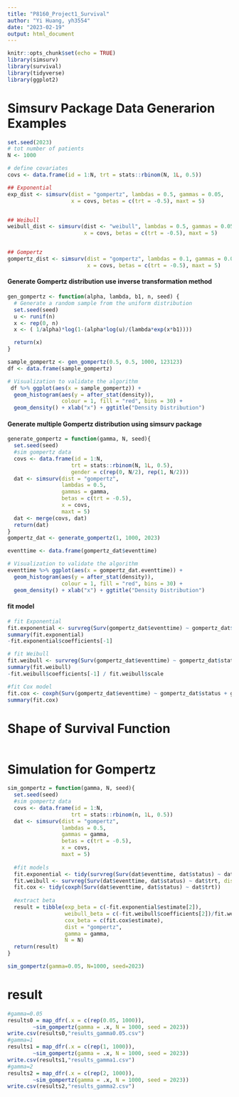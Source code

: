 ```yaml
---
title: "P8160_Project1_Survival"
author: "Yi Huang, yh3554"
date: "2023-02-19"
output: html_document
---
```


```r
knitr::opts_chunk$set(echo = TRUE)
library(simsurv)
library(survival)
library(tidyverse)
library(ggplot2)
```


# Simsurv Package Data Generarion Examples

```r
set.seed(2023)
# tot number of patients
N <- 1000

# define covariates
covs <- data.frame(id = 1:N, trt = stats::rbinom(N, 1L, 0.5))

## Exponential
exp_dist <- simsurv(dist = "gompertz", lambdas = 0.5, gammas = 0.05, 
                    x = covs, betas = c(trt = -0.5), maxt = 5)


## Weibull
weibull_dist <- simsurv(dist <- "weibull", lambdas = 0.5, gammas = 0.05, 
                        x = covs, betas = c(trt = -0.5), maxt = 5)


## Gompertz
gompertz_dist <- simsurv(dist = "gompertz", lambdas = 0.1, gammas = 0.05, 
                         x = covs, betas = c(trt = -0.5), maxt = 5)
```

#### Generate Gompertz distribution use inverse transformation method
```r
gen_gompertz <- function(alpha, lambda, b1, n, seed) {
  # Generate a random sample from the uniform distribution
  set.seed(seed)
  u <- runif(n)
  x <- rep(0, n)
  x <- ( 1/alpha)*log(1-(alpha*log(u)/(lambda*exp(x*b1)))) 

  return(x)
}

sample_gompertz <- gen_gompertz(0.5, 0.5, 1000, 123123)
df <- data.frame(sample_gompertz)

# Visualization to validate the algorithm
 df %>% ggplot(aes(x = sample_gompertz)) +
  geom_histogram(aes(y = after_stat(density)),
                 colour = 1, fill = "red", bins = 30) +
  geom_density() + xlab("x") + ggtitle("Density Distribution")
```

#### Generate multiple Gompertz distribution using simsurv package
```r
generate_gompertz = function(gamma, N, seed){
  set.seed(seed)
  #sim gompertz data
  covs <- data.frame(id = 1:N,
                    trt = stats::rbinom(N, 1L, 0.5),
                    gender = c(rep(0, N/2), rep(1, N/2)))
  dat <- simsurv(dist = "gompertz",
                 lambdas = 0.5, 
                 gammas = gamma, 
                 betas = c(trt = -0.5), 
                 x = covs, 
                 maxt = 5)
  dat <- merge(covs, dat)
  return(dat)
}
gompertz_dat <- generate_gompertz(1, 1000, 2023)

eventtime <- data.frame(gompertz_dat$eventtime)

# Visualization to validate the algorithm
eventtime %>% ggplot(aes(x = gompertz_dat.eventtime)) +
  geom_histogram(aes(y = after_stat(density)),
                 colour = 1, fill = "red", bins = 30) +
  geom_density() + xlab("x") + ggtitle("Density Distribution")
```



#### fit model
```r
# fit Exponential
fit.exponential <- survreg(Surv(gompertz_dat$eventtime) ~ gompertz_dat$status + gompertz_dat$gender, data = gompertz_dat, dist = "exponential") 
summary(fit.exponential)
-fit.exponential$coefficients[-1]

# fit Weibull
fit.weibull <- survreg(Surv(gompertz_dat$eventtime) ~ gompertz_dat$status + gompertz_dat$gender, data = gompertz_dat, dist = "weibull") 
summary(fit.weibull)
-fit.weibull$coefficients[-1] / fit.weibull$scale

#fit Cox model
fit.cox <- coxph(Surv(gompertz_dat$eventtime) ~ gompertz_dat$status + gompertz_dat$gender, data = gompertz_dat) 
summary(fit.cox)


```

# Shape of Survival Function
```r

```




# Simulation for Gompertz

```r
sim_gompertz = function(gamma, N, seed){
  set.seed(seed)
  #sim gompertz data
  covs <- data.frame(id = 1:N,
                    trt = stats::rbinom(n, 1L, 0.5))
  dat <- simsurv(dist = "gompertz",
                 lambdas = 0.5, 
                 gammas = gamma, 
                 betas = c(trt = -0.5), 
                 x = covs, 
                 maxt = 5)
  
  #fit models
  fit.exponential <- tidy(survreg(Surv(dat$eventtime, dat$status) ~ dat$trt, dist = "exponential"))
  fit.weibull <- survreg(Surv(dat$eventtime, dat$status) ~ dat$trt, dist = "weibull")
  fit.cox <- tidy(coxph(Surv(dat$eventtime, dat$status) ~ dat$trt))
  
  #extract beta
  result = tibble(exp_beta = c(-fit.exponential$estimate[2]), 
                  weibull_beta = c(-fit.weibull$coefficients[2])/fit.weibull$scale,
                  cox_beta = c(fit.cox$estimate), 
                  dist = "gompertz",
                  gamma = gamma, 
                  N = N)
  return(result)
}

sim_gompertz(gamma=0.05, N=1000, seed=2023)
```

# result
```r
#gamma=0.05
results0 = map_dfr(.x = c(rep(0.05, 1000)), 
        ~sim_gompertz(gamma = .x, N = 1000, seed = 2023))
write.csv(results0,"results_gamma0.05.csv")
#gamma=1
results1 = map_dfr(.x = c(rep(1, 1000)), 
        ~sim_gompertz(gamma = .x, N = 1000, seed = 2023))
write.csv(results1,"results_gamma1.csv")
#gamma=2
results2 = map_dfr(.x = c(rep(2, 1000)), 
        ~sim_gompertz(gamma = .x, N = 1000, seed = 2023))
write.csv(results2,"results_gamma2.csv")
```




